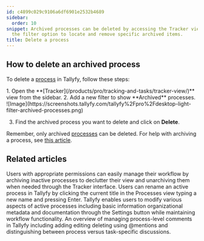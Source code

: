 ```yaml
---
id: c4899c029c9106a6df6901e2532b4689
sidebar:
  order: 10
snippet: Archived processes can be deleted by accessing the Tracker view and using
  the filter option to locate and remove specific archived items.
title: Delete a process
---
```



## How to delete an archived process

To delete a [process](/products/pro/tracking-and-tasks/processes/) in Tallyfy, follow these steps:

<Steps>
1. Open the **[Tracker](/products/pro/tracking-and-tasks/tracker-view/)** view from the sidebar.
2. Add a new filter to show **Archived** processes.
   ![Image](https://screenshots.tallyfy.com/tallyfy%2Fpro%2Fdesktop-light-filter-archived-processes.png)

3. Find the archived process you want to delete and click on **Delete**.
</Steps>

Remember, only archived [processes](/products/pro/tracking-and-tasks/processes/) can be deleted. For help with archiving a process, see [this article](/products/pro/tracking-and-tasks/tracker-view/organize-processes/how-to-archive-and-unarchive-processes-in-tallyfy/).


## Related articles
<CardGrid>
<LinkTitleCard header="<b>Organize Processes > Archive and unarchive processes</b>" href="/products/pro/tracking-and-tasks/tracker-view/organize-processes/how-to-archive-and-unarchive-processes-in-tallyfy/" > Users with appropriate permissions can easily manage their workflow by archiving inactive processes to declutter their view and unarchiving them when needed through the Tracker interface. </LinkTitleCard>
<LinkTitleCard header="<b>Edit Processes > Rename a process</b>" href="/products/pro/tracking-and-tasks/processes/edit-processes/how-can-i-rename-a-process-in-tallyfy/" > Users can rename an active process in Tallyfy by clicking the current title in the Processes view typing a new name and pressing Enter. </LinkTitleCard>
<LinkTitleCard header="<b>Edit Processes > Edit tasks and process properties</b>" href="/products/pro/tracking-and-tasks/processes/edit-processes/how-can-i-edit-tasks-and-processes-in-tallyfy/" > Tallyfy enables users to modify various aspects of active processes including basic information organizational metadata and documentation through the Settings button while maintaining workflow functionality. </LinkTitleCard>
<LinkTitleCard header="<b>Processes > Commenting processes</b>" href="/products/pro/tracking-and-tasks/processes/how-can-i-manage-comments-in-tallyfy/" > An overview of managing process-level comments in Tallyfy including adding editing deleting using @mentions and distinguishing between process versus task-specific discussions. </LinkTitleCard>
</CardGrid>